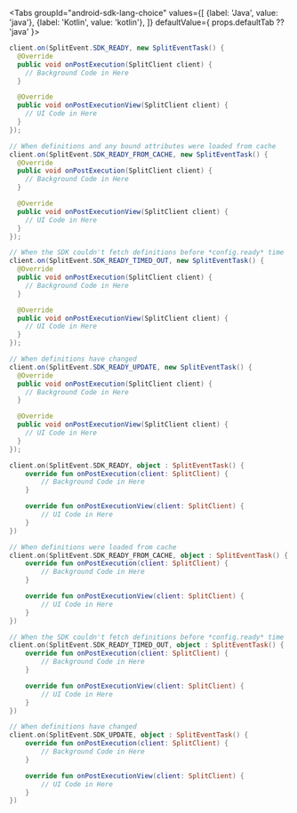 
<Tabs
  groupId="android-sdk-lang-choice"
  values={[
    {label: 'Java', value: 'java'},
    {label: 'Kotlin', value: 'kotlin'},
  ]} defaultValue={ props.defaultTab ?? 'java' }>
  <TabItem value="java">

```java
client.on(SplitEvent.SDK_READY, new SplitEventTask() {
  @Override
  public void onPostExecution(SplitClient client) {
    // Background Code in Here
  }

  @Override
  public void onPostExecutionView(SplitClient client) {
    // UI Code in Here
  }
});

// When definitions and any bound attributes were loaded from cache
client.on(SplitEvent.SDK_READY_FROM_CACHE, new SplitEventTask() {
  @Override
  public void onPostExecution(SplitClient client) {
    // Background Code in Here
  }

  @Override
  public void onPostExecutionView(SplitClient client) {
    // UI Code in Here
  }
});

// When the SDK couldn't fetch definitions before *config.ready* time
client.on(SplitEvent.SDK_READY_TIMED_OUT, new SplitEventTask() {
  @Override
  public void onPostExecution(SplitClient client) {
    // Background Code in Here
  }

  @Override
  public void onPostExecutionView(SplitClient client) {
    // UI Code in Here
  }
});

// When definitions have changed
client.on(SplitEvent.SDK_READY_UPDATE, new SplitEventTask() {
  @Override
  public void onPostExecution(SplitClient client) {
    // Background Code in Here
  }

  @Override
  public void onPostExecutionView(SplitClient client) {
    // UI Code in Here
  }
});
```

  </TabItem>
  <TabItem value="kotlin">

```kotlin
client.on(SplitEvent.SDK_READY, object : SplitEventTask() {
    override fun onPostExecution(client: SplitClient) {
        // Background Code in Here
    }

    override fun onPostExecutionView(client: SplitClient) {
        // UI Code in Here
    }
})

// When definitions were loaded from cache
client.on(SplitEvent.SDK_READY_FROM_CACHE, object : SplitEventTask() {
    override fun onPostExecution(client: SplitClient) {
        // Background Code in Here
    }

    override fun onPostExecutionView(client: SplitClient) {
        // UI Code in Here
    }
})

// When the SDK couldn't fetch definitions before *config.ready* time
client.on(SplitEvent.SDK_READY_TIMED_OUT, object : SplitEventTask() {
    override fun onPostExecution(client: SplitClient) {
        // Background Code in Here
    }

    override fun onPostExecutionView(client: SplitClient) {
        // UI Code in Here
    }
})

// When definitions have changed
client.on(SplitEvent.SDK_UPDATE, object : SplitEventTask() {
    override fun onPostExecution(client: SplitClient) {
        // Background Code in Here
    }

    override fun onPostExecutionView(client: SplitClient) {
        // UI Code in Here
    }
})
```

  </TabItem>
</Tabs>